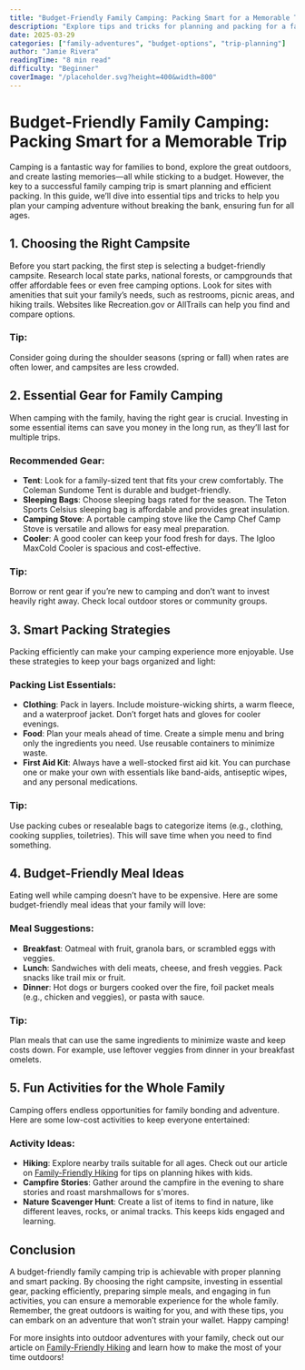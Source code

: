 ```yaml
---
title: "Budget-Friendly Family Camping: Packing Smart for a Memorable Trip"
description: "Explore tips and tricks for planning and packing for a family camping trip without breaking the bank, ensuring fun for all ages."
date: 2025-03-29
categories: ["family-adventures", "budget-options", "trip-planning"]
author: "Jamie Rivera"
readingTime: "8 min read"
difficulty: "Beginner"
coverImage: "/placeholder.svg?height=400&width=800"
---
```


# Budget-Friendly Family Camping: Packing Smart for a Memorable Trip

Camping is a fantastic way for families to bond, explore the great outdoors, and create lasting memories—all while sticking to a budget. However, the key to a successful family camping trip is smart planning and efficient packing. In this guide, we’ll dive into essential tips and tricks to help you plan your camping adventure without breaking the bank, ensuring fun for all ages.

## 1. Choosing the Right Campsite

Before you start packing, the first step is selecting a budget-friendly campsite. Research local state parks, national forests, or campgrounds that offer affordable fees or even free camping options. Look for sites with amenities that suit your family’s needs, such as restrooms, picnic areas, and hiking trails. Websites like Recreation.gov or AllTrails can help you find and compare options.

### Tip:
Consider going during the shoulder seasons (spring or fall) when rates are often lower, and campsites are less crowded.

## 2. Essential Gear for Family Camping

When camping with the family, having the right gear is crucial. Investing in some essential items can save you money in the long run, as they’ll last for multiple trips.

### Recommended Gear:
- **Tent**: Look for a family-sized tent that fits your crew comfortably. The Coleman Sundome Tent is durable and budget-friendly.
- **Sleeping Bags**: Choose sleeping bags rated for the season. The Teton Sports Celsius sleeping bag is affordable and provides great insulation.
- **Camping Stove**: A portable camping stove like the Camp Chef Camp Stove is versatile and allows for easy meal preparation.
- **Cooler**: A good cooler can keep your food fresh for days. The Igloo MaxCold Cooler is spacious and cost-effective.

### Tip:
Borrow or rent gear if you’re new to camping and don’t want to invest heavily right away. Check local outdoor stores or community groups.

## 3. Smart Packing Strategies

Packing efficiently can make your camping experience more enjoyable. Use these strategies to keep your bags organized and light:

### Packing List Essentials:
- **Clothing**: Pack in layers. Include moisture-wicking shirts, a warm fleece, and a waterproof jacket. Don’t forget hats and gloves for cooler evenings.
- **Food**: Plan your meals ahead of time. Create a simple menu and bring only the ingredients you need. Use reusable containers to minimize waste.
- **First Aid Kit**: Always have a well-stocked first aid kit. You can purchase one or make your own with essentials like band-aids, antiseptic wipes, and any personal medications.

### Tip:
Use packing cubes or resealable bags to categorize items (e.g., clothing, cooking supplies, toiletries). This will save time when you need to find something.

## 4. Budget-Friendly Meal Ideas

Eating well while camping doesn’t have to be expensive. Here are some budget-friendly meal ideas that your family will love:

### Meal Suggestions:
- **Breakfast**: Oatmeal with fruit, granola bars, or scrambled eggs with veggies.
- **Lunch**: Sandwiches with deli meats, cheese, and fresh veggies. Pack snacks like trail mix or fruit.
- **Dinner**: Hot dogs or burgers cooked over the fire, foil packet meals (e.g., chicken and veggies), or pasta with sauce.

### Tip:
Plan meals that can use the same ingredients to minimize waste and keep costs down. For example, use leftover veggies from dinner in your breakfast omelets.

## 5. Fun Activities for the Whole Family

Camping offers endless opportunities for family bonding and adventure. Here are some low-cost activities to keep everyone entertained:

### Activity Ideas:
- **Hiking**: Explore nearby trails suitable for all ages. Check out our article on [Family-Friendly Hiking](#) for tips on planning hikes with kids.
- **Campfire Stories**: Gather around the campfire in the evening to share stories and roast marshmallows for s'mores.
- **Nature Scavenger Hunt**: Create a list of items to find in nature, like different leaves, rocks, or animal tracks. This keeps kids engaged and learning.

## Conclusion

A budget-friendly family camping trip is achievable with proper planning and smart packing. By choosing the right campsite, investing in essential gear, packing efficiently, preparing simple meals, and engaging in fun activities, you can ensure a memorable experience for the whole family. Remember, the great outdoors is waiting for you, and with these tips, you can embark on an adventure that won’t strain your wallet. Happy camping!

For more insights into outdoor adventures with your family, check out our article on [Family-Friendly Hiking](#) and learn how to make the most of your time outdoors!
